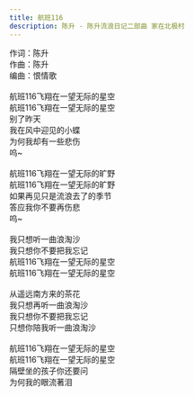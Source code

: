 ```yaml
---
title: 航班116
description: 陈升 - 陈升流浪日记二部曲 家在北极村
---
```


作词：陈升<br />作曲：陈升<br />编曲：恨情歌<br /><br />航班116飞翔在一望无际的星空<br />航班116飞翔在一望无际的星空<br />别了昨天<br />我在风中迎见的小蝶<br />为何我却有一些悲伤<br />呜~<br /><br />航班116飞翔在一望无际的旷野<br />航班116飞翔在一望无际的旷野<br />如果再见只是流浪去了的季节<br />答应我你不要再伤悲<br />呜~<br /><br />我只想听一曲浪淘沙<br />我只想你不要把我忘记<br />航班116飞翔在一望无际的星空<br />航班116飞翔在一望无际的星空<br /><br />从遥远南方来的茶花<br />我只想再听一曲浪淘沙<br />我只想你不要把我忘记<br />只想你陪我听一曲浪淘沙<br /><br />航班116飞翔在一望无际的星空<br />航班116飞翔在一望无际的星空<br />隔壁坐的孩子你还要问<br />为何我的眼流著泪